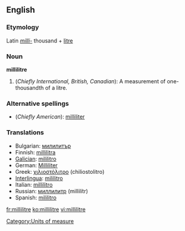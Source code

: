 ==English==

===Etymology===
Latin ''[[milli-]]'' thousand + [[litre]]

===Noun===
'''millilitre'''

# (''Chiefly International, British, Canadian''): A measurement of one-thousandth of a litre.

===Alternative spellings===
* (''Chiefly American''): [[milliliter]]

===Translations===
{{rfc-level|Translations at L3+}}
*Bulgarian: [[милилитър]] {{m}}
*Finnish: [[millilitra]]
*[[Galician]]: [[mililitro]] {{m}}
*German: [[Milliliter]] {{m}}
*Greek: [[χιλιοστόλιτρο]] (chiliostolitro) {{n}}
*[[Interlingua]]: [[mililitro]]
*Italian: [[millilitro]] {{m}}
*Russian: [[миллилитр]] (millilítr) {{m}}
*Spanish: [[mililitro]] {{m}}

[[Category:Units of measure]]

[[fr:millilitre]]
[[ko:millilitre]]
[[vi:millilitre]]